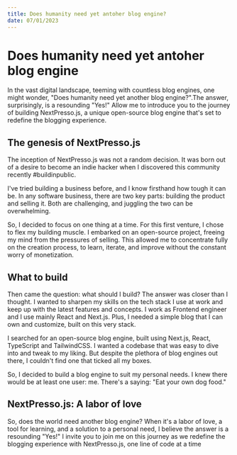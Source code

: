 ```yaml
---
title: Does humanity need yet antoher blog engine?
date: 07/01/2023
---
```


# Does humanity need yet antoher blog engine

In the vast digital landscape, teeming with countless blog engines, one might wonder, "Does humanity need yet another blog engine?".The answer, surprisingly, is a resounding "Yes!" Allow me to introduce you to the journey of building NextPresso.js, a unique open-source blog engine that's set to redefine the blogging experience.

## The genesis of NextPresso.js

The inception of NextPresso.js was not a random decision. It was born out of a desire to become an indie hacker when I discovered this community recently #buildinpublic.

I've tried building a business before, and I know firsthand how tough it can be. In any software business, there are two key parts: building the product and selling it. Both are challenging, and juggling the two can be overwhelming.

So, I decided to focus on one thing at a time. For this first venture, I chose to flex my building muscle. I embarked on an open-source project, freeing my mind from the pressures of selling. This allowed me to concentrate fully on the creation process, to learn, iterate, and improve without the constant worry of monetization.

## What to build

Then came the question: what should I build? The answer was closer than I thought. I wanted to sharpen my skills on the tech stack I use at work and keep up with the latest features and concepts. I work as Frontend engineer and I use mainly React and Next.js. Plus, I needed a simple blog that I can own and customize, built on this very stack.

I searched for an open-source blog engine, built using Next.js, React, TypeScript and TailwindCSS. I wanted a codebase that was easy to dive into and tweak to my liking. But despite the plethora of blog engines out there, I couldn't find one that ticked all my boxes.

So, I decided to build a blog engine to suit my personal needs. I knew there would be at least one user: me. There's a saying: "Eat your own dog food."

## NextPresso.js: A labor of love

So, does the world need another blog engine? When it's a labor of love, a tool for learning, and a solution to a personal need, I believe the answer is a resounding "Yes!" I invite you to join me on this journey as we redefine the blogging experience with NextPresso.js, one line of code at a time
